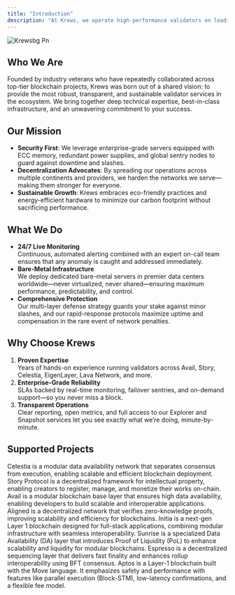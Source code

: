 ```yaml
---
title: "Introduction"
description: "At Krews, we operate high-performance validators on leading Proof-of-Stake networks, delivering rock-solid security, true decentralization, and unshakable network reliability. Our team of seasoned blockchain professionals has joined forces to combine decades of collective experience—making us your go-to partner for staking infrastructure you can count on."
---
```


![Krewsbg Pn](/images/banner.png)

## Who We Are

Founded by industry veterans who have repeatedly collaborated across top-tier blockchain projects, Krews was born out of a shared vision: to provide the most robust, transparent, and sustainable validator services in the ecosystem. We bring together deep technical expertise, best-in-class infrastructure, and an unwavering commitment to your success.

## Our Mission

- **Security First**: We leverage enterprise-grade servers equipped with ECC memory, redundant power supplies, and global sentry nodes to guard against downtime and slashes.
- **Decentralization Advocates**: By spreading our operations across multiple continents and providers, we harden the networks we serve—making them stronger for everyone.
- **Sustainable Growth**: Krews embraces eco-friendly practices and energy-efficient hardware to minimize our carbon footprint without sacrificing performance.

## What We Do

- **24/7 Live Monitoring**\
  Continuous, automated alerting combined with an expert on-call team ensures that any anomaly is caught and addressed immediately.
- **Bare-Metal Infrastructure**\
  We deploy dedicated bare-metal servers in premier data centers worldwide—never virtualized, never shared—ensuring maximum performance, predictability, and control.
- **Comprehensive Protection**\
  Our multi-layer defense strategy guards your stake against minor slashes, and our rapid-response protocols maximize uptime and compensation in the rare event of network penalties.

## Why Choose Krews

1. **Proven Expertise**\
   Years of hands-on experience running validators across Avail, Story, Celestia, EigenLayer, Lava Network, and more.
2. **Enterprise-Grade Reliability**\
   SLAs backed by real-time monitoring, failover sentries, and on-demand support—so you never miss a block.
3. **Transparent Operations**\
   Clear reporting, open metrics, and full access to our Explorer and Snapshot services let you see exactly what we’re doing, minute-by-minute.

## **Supported Projects**

<div className="rounded-card">
<CardGroup cols={2}>
  <Card title="Celestia" icon="https://cloudflare-snapshots.krews.xyz/celestia.png" iconType="solid" href="https://mintlify.com/docs/quickstart">
    Celestia is a modular data availability network that separates consensus from execution, enabling scalable and efficient blockchain deployment.
  </Card>
  <Card title="Story" icon="https://cloudflare-snapshots.krews.xyz/story.png" iconType="solid" href="https://mintlify.com/docs/quickstart">
    Story Protocol is a decentralized framework for intellectual property, enabling creators to register, manage, and monetize their works on-chain.
  </Card>
  <Card title="Avail" icon="https://cloudflare-snapshots.krews.xyz/avail.png" iconType="solid" href="https://mintlify.com/docs/quickstart">
    Avail is a modular blockchain base layer that ensures high data availability, enabling developers to build scalable and interoperable applications.
  </Card>
  <Card title="Aligned" icon="https://cloudflare-snapshots.krews.xyz/aligned.png" iconType="solid" href="https://mintlify.com/docs/quickstart">
    Aligned is a decentralized network that verifies zero-knowledge proofs, improving scalability and efficiency for blockchains.
  </Card>
  <Card title="Initia" icon="https://cloudflare-snapshots.krews.xyz/initia.png" iconType="solid" href="https://mintlify.com/docs/quickstart">
    Initia is a next-gen Layer 1 blockchain designed for full-stack applications, combining modular infrastructure with seamless interoperability.
  </Card>
  <Card title="Sunrise" icon="https://cloudflare-snapshots.krews.xyz/sunrise.png" iconType="solid" href="https://mintlify.com/docs/quickstart">
    Sunrise is a specialized Data Availability (DA) layer that introduces Proof of Liquidity (PoL) to enhance scalability and liquidity for modular blockchains.
  </Card>
    <Card title="Sunrise" icon="https://cloudflare-snapshots.krews.xyz/espresso.png" iconType="solid" href="https://mintlify.com/docs/quickstart">
    Espresso is a decentralized sequencing layer that delivers fast finality and enhances rollup interoperability using BFT consensus.
  </Card>
  <Card title="Sunrise" icon="https://cloudflare-snapshots.krews.xyz/aptos.png" iconType="solid" href="https://mintlify.com/docs/quickstart">
    Aptos is a Layer-1 blockchain built with the Move language. It emphasizes safety and performance with features like parallel execution (Block-STM), low-latency confirmations, and a flexible fee model.
  </Card>
</CardGroup>

</div>